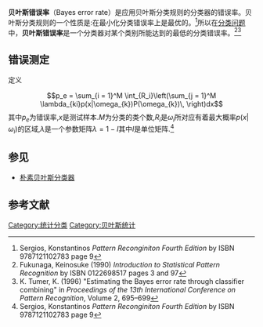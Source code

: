 {{NoteTA
|G1=Math
|1=zh-cn:贝叶斯;zh-hk:貝葉斯;zh-tw:貝氏;
}}
'''贝叶斯错误率'''（Bayes error rate）是应用贝叶斯分类规则的分类器的错误率。贝叶斯分类规则的一个性质是:在最小化分类错误率上是最优的。<ref name=Sergios >Sergios, Konstantinos ''Pattern Reconginiton Fourth Edition'' by ISBN 9787121102783 page 9</ref>所以在[[分类问题|分类问题]]中，'''贝叶斯错误率'''是一个分类器对某个类别所能达到的最低的分类错误率。<ref name=stat >Fukunaga, Keinosuke (1990) ''Introduction to Statistical Pattern Recognition'' by ISBN 0122698517 pages 3 and 97</ref><ref name=Tumer >K. Tumer, K. (1996) "Estimating the Bayes error rate through classifier combining" in ''Proceedings of the 13th International Conference on Pattern Recognition'', Volume 2, 695–699 </ref>

==错误测定==
定义
:<math>p_e = \sum_{i = 1}^M \int_{R_i}\left(\sum_{j = 1}^M \lambda_{ki}p(x|\omega_{k})P(\omega_{k})\, \right)dx</math>
其中<math>p_e</math>为错误率,<math>x</math>是测试样本.<math>M</math>为分类的类个数,<math>R_i</math>是<math>\omega_{i}</math>所对应有着最大概率<math>p(x|\omega_{i})</math>的区域,<math>\lambda</math>是一个参数矩阵<math>\lambda=1-I</math>其中<math>I</math>是单位矩阵.<ref name=Sergios >Sergios, Konstantinos ''Pattern Reconginiton Fourth Edition'' by ISBN 9787121102783 page 9</ref>

==参见==
* [[朴素贝叶斯分类器|朴素贝叶斯分类器]]

==参考文献==
{{Reflist}}

[[Category:统计分类|Category:统计分类]]
[[Category:贝叶斯统计|Category:贝叶斯统计]]